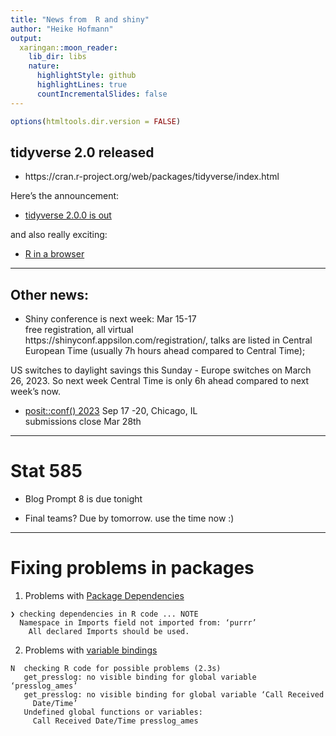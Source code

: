 ```yaml
---
title: "News from  R and shiny"
author: "Heike Hofmann"
output:
  xaringan::moon_reader:
    lib_dir: libs
    nature:
      highlightStyle: github
      highlightLines: true
      countIncrementalSlides: false
---
```


```r
options(htmltools.dir.version = FALSE)
```

## tidyverse 2.0 released

- https://cran.r-project.org/web/packages/tidyverse/index.html 

Here's the announcement:

- [tidyverse 2.0.0 is out](https://www.tidyverse.org/blog/2023/03/tidyverse-2-0-0/)

and also really exciting: 

- [R in a browser](https://www.tidyverse.org/blog/2023/03/webr-0-1-0/)

---

## Other news: 

- Shiny conference is next week: Mar 15-17 \
free registration, all virtual\
https://shinyconf.appsilon.com/registration/, talks are listed in Central European Time (usually 7h hours ahead compared to Central Time);   

US switches to daylight savings this Sunday - Europe switches on March 26, 2023. So next week  Central Time is only 6h ahead compared to next week's now.


- [posit::conf() 2023](https://posit.co/blog/posit-conf-2023-registration-open/) Sep 17 -20, Chicago, IL\
submissions close Mar 28th

---

# Stat 585

- Blog Prompt 8 is due tonight

- Final teams? Due by tomorrow. use the time now :)

---

# Fixing problems in packages


1. Problems with [Package Dependencies](https://stat585-at-isu.github.io/materials-2023/09_packages/01_r-packages.html#11)


```
❯ checking dependencies in R code ... NOTE
  Namespace in Imports field not imported from: ‘purrr’
    All declared Imports should be used.
```


2. Problems with [variable bindings]( https://community.rstudio.com/t/how-to-solve-no-visible-binding-for-global-variable-note/28887/2)


```
N  checking R code for possible problems (2.3s)
   get_presslog: no visible binding for global variable ‘presslog_ames’
   get_presslog: no visible binding for global variable ‘Call Received
     Date/Time’
   Undefined global functions or variables:
     Call Received Date/Time presslog_ames
```     

